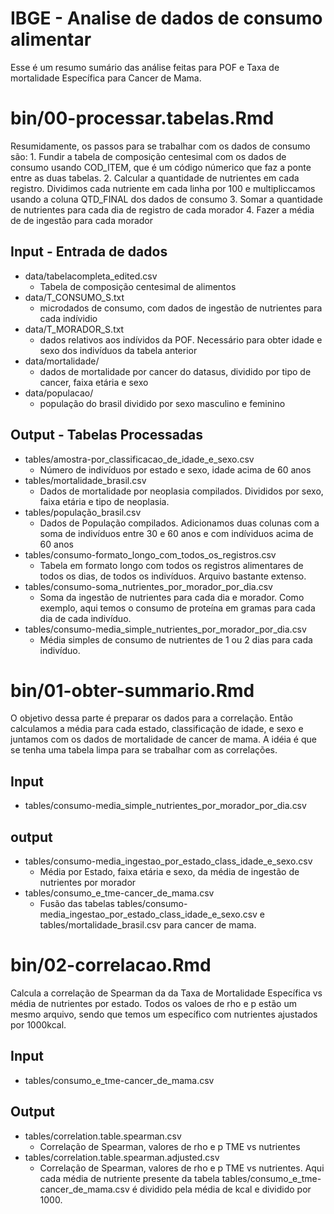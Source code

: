 # IBGE - Analise de dados de consumo alimentar

Esse é um resumo sumário das análise feitas para 
POF e Taxa de mortalidade Específica para Cancer de Mama.

# bin/00-processar.tabelas.Rmd

Resumidamente, os passos para se trabalhar com os dados de consumo são:
1. Fundir a tabela de composição centesimal com os dados de consumo usando 
  COD_ITEM, que é um código númerico que faz a ponte entre as duas tabelas.
2. Calcular a quantidade de nutrientes em cada registro. Dividimos cada nutriente em cada linha por 100 e multipliccamos usando a coluna QTD_FINAL dos dados de consumo
3. Somar a quantidade de nutrientes para cada dia de registro de cada morador
4. Fazer a média de de ingestão para cada morador
  

## Input - Entrada de dados
- data/tabelacompleta_edited.csv
  - Tabela de composição centesimal de alimentos
- data/T_CONSUMO_S.txt
  - microdados de consumo, com dados de ingestão de nutrientes para cada
    indívidio
- data/T_MORADOR_S.txt
  - dados relativos aos indívidos da POF. Necessário para obter idade e sexo
    dos indivíduos da tabela anterior
- data/mortalidade/
  - dados de mortalidade por cancer do datasus, dividido por tipo de cancer,
    faixa etária e sexo
- data/populacao/
  - população do brasil dividido por sexo masculino e feminino


## Output - Tabelas Processadas
- tables/amostra-por_classificacao_de_idade_e_sexo.csv
  - Número de indivíduos por estado e sexo, idade acima de 60 anos
- tables/mortalidade_brasil.csv
  - Dados de mortalidade por neoplasia compilados. Divididos por sexo, faixa
    etária e tipo de neoplasia.
- tables/população_brasil.csv
  - Dados de População compilados. Adicionamos duas colunas com a soma de
    indivíduos entre 30 e 60 anos e com indíviduos acima de 60 anos
- tables/consumo-formato_longo_com_todos_os_registros.csv
  - Tabela em formato longo com todos os registros alimentares de todos os
    dias, de todos os indivíduos.  Arquivo bastante extenso.
- tables/consumo-soma_nutrientes_por_morador_por_dia.csv
  - Soma da ingestão de nutrientes para cada dia e morador. Como exemplo, aqui
    temos o consumo de proteína em gramas para cada dia de cada indivíduo.
- tables/consumo-media_simple_nutrientes_por_morador_por_dia.csv
  - Média simples de consumo de nutrientes de 1 ou 2 dias para cada indivíduo.


# bin/01-obter-summario.Rmd

O objetivo dessa parte é preparar os dados para a correlação.
Então calculamos a média para cada estado, classificação de idade, e sexo
e juntamos com os dados de mortalidade de cancer de mama.
A idéia é que se tenha uma tabela limpa para se trabalhar com as correlações.

## Input

- tables/consumo-media_simple_nutrientes_por_morador_por_dia.csv

## output

- tables/consumo-media_ingestao_por_estado_class_idade_e_sexo.csv
  - Média por Estado, faixa etária e sexo, da média de ingestão de nutrientes
    por morador
- tables/consumo_e_tme-cancer_de_mama.csv
  - Fusão das tabelas
    tables/consumo-media_ingestao_por_estado_class_idade_e_sexo.csv e
    tables/mortalidade_brasil.csv para cancer de mama.

# bin/02-correlacao.Rmd

Calcula a correlação de Spearman da da Taxa de Mortalidade Específica vs média
de nutrientes por estado. Todos os valoes de rho e p estão um mesmo arquivo,
sendo que temos um específico com nutrientes ajustados por 1000kcal.

## Input

- tables/consumo_e_tme-cancer_de_mama.csv

## Output

- tables/correlation.table.spearman.csv
  - Correlação de Spearman, valores de rho e p TME vs nutrientes
- tables/correlation.table.spearman.adjusted.csv
  - Correlação de Spearman, valores de rho e p TME vs nutrientes. Aqui cada
    média de nutriente presente da tabela
    tables/consumo_e_tme-cancer_de_mama.csv é dividido pela média de kcal e
    dividido por 1000.
